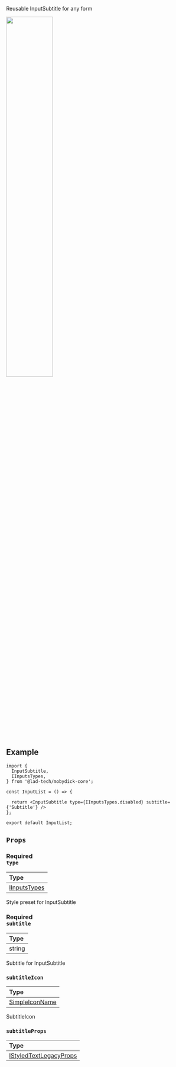 Reusable InputSubtitle for any form


<img src={InputField} width="50%"/>

## Example

```tsx
import {
  InputSubtitle,
  IInputsTypes,
} from '@lad-tech/mobydick-core';

const InputList = () => {

  return <InputSubtitle type={IInputsTypes.disabled} subtitle={'Subtitle'} />
};

export default InputList;

```

## `Props`

### <div class="label required basic">Required</div>**`type`**

| Type                                                                                                        |
|:------------------------------------------------------------------------------------------------------------|
| [IInputsTypes](https://github.com/lad-tech/mobydick/blob/main/packages/core/src/inputs/components/types.ts) |

Style preset for InputSubtitle

### <div class="label required basic">Required</div>**`subtitle`**

| Type   |
|:-------|
| string |

Subtitle for InputSubtitle

### `subtitleIcon`

| Type                                                                                                                  |
|:----------------------------------------------------------------------------------------------------------------------|
| [SimpleIconName](https://github.com/lad-tech/mobydick/blob/main/packages/core/src/styles/icons/font/unicodesMap.json) |

SubtitleIcon

### `subtitleProps`

| Type                                                                                                        |
|:------------------------------------------------------------------------------------------------------------|
| [IStyledTextLegacyProps](https://github.com/lad-tech/mobydick/blob/main/packages/core/src/typography/types.ts#L7) |

